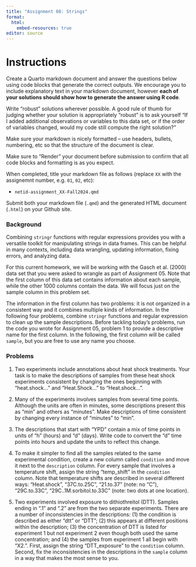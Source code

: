 ```yaml
---
title: "Assignment 08: Strings"
format: 
  html:
    embed-resources: true
editor: source
---
```


# Instructions

Create a Quarto markdown document and answer the questions below using code blocks that generate the correct outputs. We encourage you to include explanatory text in your markdown document, however **each of your solutions should show how to generate the answer using R code**.

Write "robust" solutions wherever possible. A good rule of thumb for judging whether your solution is appropriately "robust" is to ask yourself "If I added additional observations or variables to this data set, or if the order of variables changed, would my code still compute the right solution?"

Make sure your markdown is nicely formatted -- use headers, bullets, numbering, etc so that the structure of the document is clear.

Make sure to "Render" your document before submission to confirm that all code blocks and formatting is as you expect.

When completed, title your markdown file as follows (replace `XX` with the assignemnt number, e.g. `01`, `02`, etc):

-   `netid-assignment_XX-Fall2024.qmd`

Submit both your markdown file (`.qmd`) and the generated HTML document (`.html`) on your Github site.


### Background 

Combining `stringr` functions with regular expressions provides you with a versatile toolkit for manipulating strings in data frames. This can be helpful in many contexts, including data wrangling, updating information, fixing errors, and analyzing data. 

For this current homework, we will be working with the Gasch et al. (2000) data set that you were asked to wrangle as part of Assignment 05. Note that the first column of this data set contains information about each sample, while the other 1000 columns contain the data. We will focus just on the sample column in this problem set.

The information in the first column has two problems: it is not organized in a consistent way and it combines multiple kinds of information. In the following four problems, combine `stringr` functions and regular expression to clean up the sample descriptions. Before tackling today's problems, run the code you wrote for Assignment 05, problem 1 to provide a descriptive name for the first column. In the following, the first column will be called `sample`, but you are free to use any name you choose.

### Problems

1. Two experiments include annotations about heat shock treatments. Your task is to make the descriptions of samples from these heat shock experiments consistent by changing the ones beginning with "heat.shock..." and "Heat.Shock..." to "Heat.shock...".

2. Many of the experiments involves samples from several time points. Although the units are often in minutes, some descriptions present this as "min" and others as "minutes". Make descriptions of time consistent by changing every instance of "minutes" to "min".

3. The descriptions that start with "YPD" contain a mix of time points in units of "h" (hours) and "d" (days). Write code to convert the "d" time points into hours and update the units to reflect this change.

4. To make it simpler to find all the samples related to the same experimental condition, create a new column called `condition` and move it next to the `description` column. For every sample that involves a temperature shift, assign the string "temp_shift" in the `condition` column. Note that temperature shifts are described in several different ways: "Heat.shock", "37C.to.25C", "21.to.37" (note: no "C"), "29C.to.33C", "29C..1M.sorbitol.to.33C" (note: two dots at one location).

5. Two experiments involved exposure to dithiothreitol (DTT). Samples ending in ".1" and ".2" are from the two separate experiments. There are a number of inconsistencies in the descriptions: (1) the condition is described as either "dtt" or "DTT"; (2) this appears at different positions within the description; (3) the concentration of DTT is listed for experiment 1 but not experiment 2 even though both used the same concentration; and (4) the samples from experiment 1 all begin with "X2.". First, assign the string "DTT_exposure" to the `condition` column. Second, fix the inconsistencies in the descriptions in the `sample` column in a way that makes the most sense to you.    
